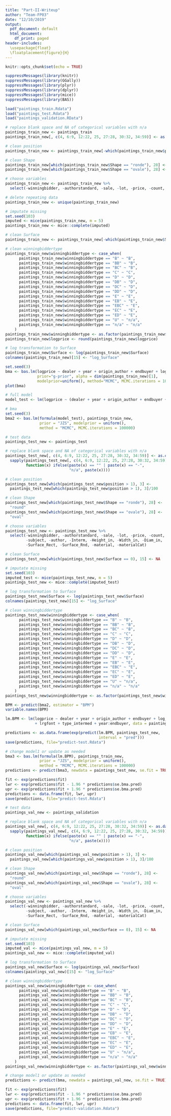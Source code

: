 ```yaml
---
title: "Part-II-Writeup"
author: "Team-FP03"
date: "12/10/2019"
output:
  pdf_document: default
  html_document:
    df_print: paged
header-includes: 
  \usepackage{float} 
  \floatplacement{figure}{H}
---
```


```r
knitr::opts_chunk$set(echo = TRUE)
```

```r
suppressMessages(library(knitr))
suppressMessages(library(GGally))
suppressMessages(library(plyr))
suppressMessages(library(dplyr))
suppressMessages(library(mice))
suppressMessages(library(BAS))
```

```r
load("paintings_train.Rdata")
load("paintings_test.Rdata")
load("paintings_validation.RData")
```

```r
# replace blank space and NA of categorical variables with n/a
paintings_train_new <- paintings_train
paintings_train_new[, c(4, 6:9, 12:22, 25, 27:28, 30:32, 34:59)] <- as.data.frame(sapply(paintings_train_new[, c(4, 6:9, 12:22, 25, 27:28, 30:32, 34:59)], function(x) ifelse(x == "" | x == "-", "n/a", x)))
```

```r
# clean position
paintings_train_new <- paintings_train_new[-which(paintings_train_new$position > 1),]

# clean Shape
paintings_train_new[which(paintings_train_new$Shape == "ronde"), 28] <- "round"
paintings_train_new[which(paintings_train_new$Shape == "ovale"), 28] <- "oval"

# choose variables
paintings_train_new <- paintings_train_new %>% 
  select(-winningbidder, -authorstandard, -sale, -lot, -price, -count, -subject, -author, -Interm, -Surface_Rect, -Surface_Rnd, -material, -materialCat, -Height_in, -Width_in, -Diam_in)

# delete repeating data
paintings_train_new <- unique(paintings_train_new)

# imputate missing
set.seed(103)
imputed <- mice(paintings_train_new, m = 5)
paintings_train_new <- mice::complete(imputed)

# clean Surface
paintings_train_new <- paintings_train_new[-which(paintings_train_new$Surface == 0),]

# clean winningbiddertype
paintings_train_new$winningbiddertype <- case_when(
      paintings_train_new$winningbiddertype == "B" ~ "B",
      paintings_train_new$winningbiddertype == "BB" ~ "B",
      paintings_train_new$winningbiddertype == "BC" ~ "B",
      paintings_train_new$winningbiddertype == "C" ~ "C",
      paintings_train_new$winningbiddertype == "D" ~ "D",
      paintings_train_new$winningbiddertype == "DB" ~ "D",
      paintings_train_new$winningbiddertype == "DC" ~ "D",
      paintings_train_new$winningbiddertype == "DD" ~ "D",
      paintings_train_new$winningbiddertype == "E" ~ "E",
      paintings_train_new$winningbiddertype == "EB" ~ "E",
      paintings_train_new$winningbiddertype == "EBC" ~ "E",
      paintings_train_new$winningbiddertype == "EC" ~ "E",
      paintings_train_new$winningbiddertype == "ED" ~ "E",
      paintings_train_new$winningbiddertype == "U" ~ "n/a",
      paintings_train_new$winningbiddertype == "n/a" ~ "n/a"
    )
paintings_train_new$winningbiddertype <- as.factor(paintings_train_new$winningbiddertype)
paintings_train_new$logprice <- round(paintings_train_new$logprice)
```

```r
# log transformation to Surface
paintings_train_new$Surface <- log(paintings_train_new$Surface)
colnames(paintings_train_new)[15] <- "log_Surface"
```

```r
set.seed(3)
bma <- bas.lm(logprice ~ dealer + year + origin_author + endbuyer + log_Surface + finished + lrgfont + position + type_intermed + winningbiddertype, paintings_train_new,
              prior="g-prior", alpha = dim(paintings_train_new)[1],
              modelprior=uniform(), method="MCMC", MCMC.iterations = 100000)
plot(bma)
```

```r
# full model
model_test <- lm(logprice ~ (dealer + year + origin_author + endbuyer + log_Surface + finished + lrgfont + type_intermed)^2, data = paintings_train_new)

# bma
set.seed(3)
bma2 <- bas.lm(formula(model_test), paintings_train_new,
               prior = "JZS", modelprior = uniform(),
               method = "MCMC", MCMC.iterations = 100000)

```

```r
# test data
paintings_test_new <- paintings_test

# replace blank space and NA of categorical variables with n/a
paintings_test_new[, c(4, 6:9, 12:22, 25, 27:28, 30:32, 34:59)] <- as.data.frame(
  sapply(paintings_test_new[, c(4, 6:9, 12:22, 25, 27:28, 30:32, 34:59)],
         function(x) ifelse(paste(x) == "" | paste(x) == "-",
                            "n/a", paste(x))))

# clean position
paintings_test_new[which(paintings_test_new$position > 1), 3] <-
  paintings_test_new[which(paintings_test_new$position > 1), 3]/100

# clean Shape
paintings_test_new[which(paintings_test_new$Shape == "ronde"), 28] <-
  "round"
paintings_test_new[which(paintings_test_new$Shape == "ovale"), 28] <-
  "oval"

# choose variables
paintings_test_new <- paintings_test_new %>% 
  select(-winningbidder, -authorstandard, -sale, -lot, -price, -count,
         -subject, -author, -Interm, -Height_in, -Width_in, -Diam_in,
         -Surface_Rect, -Surface_Rnd, -material, -materialCat)

# clean Surface
paintings_test_new[which(paintings_test_new$Surface == 0), 15] <- NA

# imputate missing
set.seed(103)
imputed_test <- mice(paintings_test_new, m = 5)
paintings_test_new <- mice::complete(imputed_test)

# log transformation to Surface
paintings_test_new$Surface <- log(paintings_test_new$Surface)
colnames(paintings_test_new)[15] <- "log_Surface"

# clean winningbiddertype
paintings_test_new$winningbiddertype <- case_when(
      paintings_test_new$winningbiddertype == "B" ~ "B",
      paintings_test_new$winningbiddertype == "BB" ~ "B",
      paintings_test_new$winningbiddertype == "BC" ~ "B",
      paintings_test_new$winningbiddertype == "C" ~ "C",
      paintings_test_new$winningbiddertype == "D" ~ "D",
      paintings_test_new$winningbiddertype == "DB" ~ "D",
      paintings_test_new$winningbiddertype == "DC" ~ "D",
      paintings_test_new$winningbiddertype == "DD" ~ "D",
      paintings_test_new$winningbiddertype == "E" ~ "E",
      paintings_test_new$winningbiddertype == "EB" ~ "E",
      paintings_test_new$winningbiddertype == "EBC" ~ "E",
      paintings_test_new$winningbiddertype == "EC" ~ "E",
      paintings_test_new$winningbiddertype == "ED" ~ "E",
      paintings_test_new$winningbiddertype == "U" ~ "n/a",
      paintings_test_new$winningbiddertype == "n/a" ~ "n/a"
    )
paintings_test_new$winningbiddertype <- as.factor(paintings_test_new$winningbiddertype)
```

```r
BPM <- predict(bma2, estimator = "BPM")
variable.names(BPM)
```

```r
lm.BPM <- lm(logprice ~ dealer + year + origin_author + endbuyer + log_Surface + finished
             + lrgfont + type_intermed + year:endbuyer, data = paintings_train_new)
```

```r
predictions <- as.data.frame(exp(predict(lm.BPM, paintings_test_new,
                                         interval = "pred")))
save(predictions, file="predict-test.Rdata")
```


```r
# change model1 or update as needed
bma3 <- bas.lm(formula(lm.BPM), paintings_train_new,
               prior = "JZS", modelprior = uniform(),
               method = "MCMC", MCMC.iterations = 100000)
predictions <- predict(bma3, newdata = paintings_test_new, se.fit = TRUE)
```

```r
fit <- exp(predictions$fit)
lwr <- exp(predictions$fit - 1.96 * predictions$se.bma.pred)
upr <- exp(predictions$fit + 1.96 * predictions$se.bma.pred)
predictions <- data.frame(fit, lwr, upr)
save(predictions, file="predict-test.Rdata")
```

```r
# test data
paintings_val_new <- paintings_validation

# replace blank space and NA of categorical variables with n/a
paintings_val_new[, c(4, 6:9, 12:22, 25, 27:28, 30:32, 34:59)] <- as.data.frame(
  sapply(paintings_val_new[, c(4, 6:9, 12:22, 25, 27:28, 30:32, 34:59)],
         function(x) ifelse(paste(x) == "" | paste(x) == "-",
                            "n/a", paste(x))))

# clean position
paintings_val_new[which(paintings_val_new$position > 1), 3] <-
  paintings_val_new[which(paintings_val_new$position > 1), 3]/100

# clean Shape
paintings_val_new[which(paintings_val_new$Shape == "ronde"), 28] <-
  "round"
paintings_val_new[which(paintings_val_new$Shape == "ovale"), 28] <-
  "oval"

# choose variables
paintings_val_new <- paintings_val_new %>% 
  select(-winningbidder, -authorstandard, -sale, -lot, -price, -count,
         -subject, -author, -Interm, -Height_in, -Width_in, -Diam_in,
         -Surface_Rect, -Surface_Rnd, -material, -materialCat)

# clean Surface
paintings_val_new[which(paintings_val_new$Surface == 0), 15] <- NA

# imputate missing
set.seed(103)
imputed_val <- mice(paintings_val_new, m = 5)
paintings_val_new <- mice::complete(imputed_val)

# log transformation to Surface
paintings_val_new$Surface <- log(paintings_val_new$Surface)
colnames(paintings_val_new)[15] <- "log_Surface"

# clean winningbiddertype
paintings_val_new$winningbiddertype <- case_when(
      paintings_val_new$winningbiddertype == "B" ~ "B",
      paintings_val_new$winningbiddertype == "BB" ~ "B",
      paintings_val_new$winningbiddertype == "BC" ~ "B",
      paintings_val_new$winningbiddertype == "C" ~ "C",
      paintings_val_new$winningbiddertype == "D" ~ "D",
      paintings_val_new$winningbiddertype == "DB" ~ "D",
      paintings_val_new$winningbiddertype == "DC" ~ "D",
      paintings_val_new$winningbiddertype == "DD" ~ "D",
      paintings_val_new$winningbiddertype == "E" ~ "E",
      paintings_val_new$winningbiddertype == "EB" ~ "E",
      paintings_val_new$winningbiddertype == "EBC" ~ "E",
      paintings_val_new$winningbiddertype == "EC" ~ "E",
      paintings_val_new$winningbiddertype == "ED" ~ "E",
      paintings_val_new$winningbiddertype == "U" ~ "n/a",
      paintings_val_new$winningbiddertype == "n/a" ~ "n/a"
    )
paintings_val_new$winningbiddertype <- as.factor(paintings_val_new$winningbiddertype)
```

```r
# change model1 or update as needed
predictions <- predict(bma, newdata = paintings_val_new, se.fit = TRUE)
```

```r
fit <- exp(predictions$fit)
lwr <- exp(predictions$fit - 1.96 * predictions$se.bma.pred)
upr <- exp(predictions$fit + 1.96 * predictions$se.bma.pred)
predictions <- data.frame(fit, lwr, upr)
save(predictions, file="predict-validation.Rdata")
```
